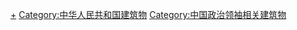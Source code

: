 [[Category:中华人民共和国党和国家领导人|+]]
[[Category:中华人民共和国建筑物|Category:中华人民共和国建筑物]]
[[Category:中国政治领袖相关建筑物|Category:中国政治领袖相关建筑物]]